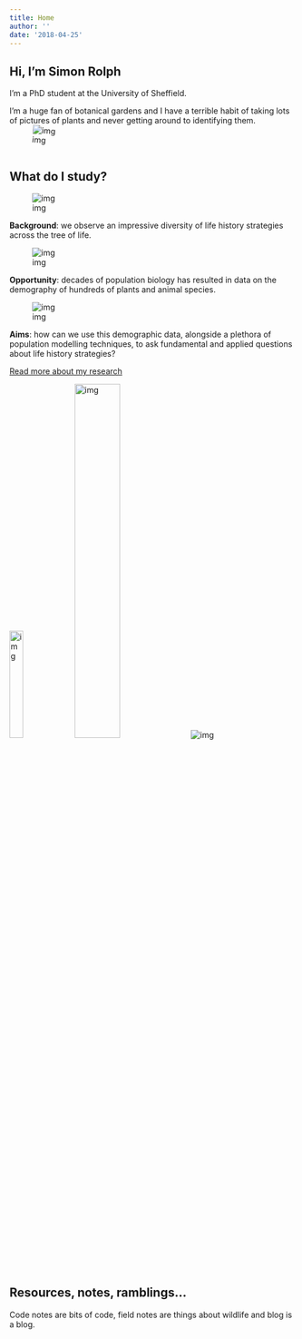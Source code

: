 ```yaml
---
title: Home
author: ''
date: '2018-04-25'
---
```


<div class="row">
<div class="col-sm-7 centred">
# Hi, I'm Simon Rolph



<i class="fas fa-user"></i> I'm a PhD student at the University of Sheffield.

I'm a huge fan of botanical gardens and I have a terrible habit of taking lots of pictures of plants and never getting around to identifying them.
</div>
<div class="col-sm-1"></div>

<div class="col-sm-4 centred"><div class="img-reponsive shadowed" style="transform: rotate(4deg);">![img](img/me.jpg)</div></div>
 
</div> 

<div>
## What do I study?
</div>

<div class="row">
<div class="col-md-4">

<div class="img-reponsive hcent">![img](/img/life_hists.png)</div>


**Background**: we observe an impressive diversity of life history strategies across the tree of life.

</div>

<div class="col-md-4 ">


<div class="img-reponsive hcent">![img](/img/compadre-logo.png)</div>


**Opportunity**: decades of population biology has resulted in data on the demography of hundreds of plants and animal species.
</div>


<div class="col-md-4">

 
<div class="img-reponsive hcent">![img](/img/mpms.png)</div>


**Aims**: how can we use this demographic data, alongside a plethora of population modelling techniques, to ask fundamental and applied questions about life history strategies?
  
</div>
</div> 
 
<div class="hcent">
<a role="button" href="/about/PhD-overview" class="btn btn-primary">Read more about my research</a>
</div>
 
<div class="hcent">

![img](/img/TuosLogo.png){width=22%}  ![img](/img/ox-uni.png){width=40%} ![img](/img/Leverhulme.png)

</div>

## Resources, notes, ramblings...

Code notes are bits of code, field notes are things about wildlife and blog is a blog.




